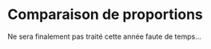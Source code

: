 # Comparaison de proportions {#sec-prop}

Ne sera finalement pas traité cette année faute de temps...